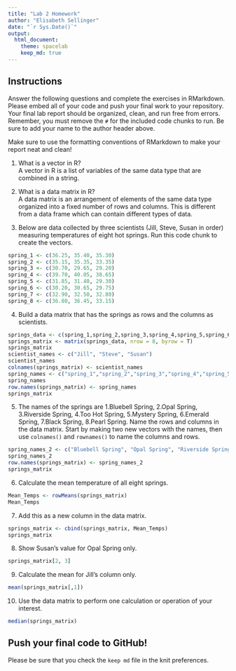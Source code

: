 ```yaml
---
title: "Lab 2 Homework"
author: "Elisabeth Sellinger"
date: "`r Sys.Date()`"
output:
  html_document: 
    theme: spacelab
    keep_md: true
---
```


## Instructions 
Answer the following questions and complete the exercises in RMarkdown. Please embed all of your code and push your final work to your repository. Your final lab report should be organized, clean, and run free from errors. Remember, you must remove the `#` for the included code chunks to run. Be sure to add your name to the author header above.  

Make sure to use the formatting conventions of RMarkdown to make your report neat and clean!  

1. What is a vector in R?  
A vector in R is a list of variables of the same data type that are combined in a string.

2. What is a data matrix in R?  
A data matrix is an arrangement of elements of the same data type organized into a fixed number of rows and columns. This is different from a data frame which can contain different types of data.

3. Below are data collected by three scientists (Jill, Steve, Susan in order) measuring temperatures of eight hot springs. Run this code chunk to create the vectors.  
```r
spring_1 <- c(36.25, 35.40, 35.30)
spring_2 <- c(35.15, 35.35, 33.35)
spring_3 <- c(30.70, 29.65, 29.20)
spring_4 <- c(39.70, 40.05, 38.65)
spring_5 <- c(31.85, 31.40, 29.30)
spring_6 <- c(30.20, 30.65, 29.75)
spring_7 <- c(32.90, 32.50, 32.80)
spring_8 <- c(36.80, 36.45, 33.15)
```

4. Build a data matrix that has the springs as rows and the columns as scientists.  
```r
springs_data <- c(spring_1,spring_2,spring_3,spring_4,spring_5,spring_6,spring_7,spring_8)
springs_matrix <- matrix(springs_data, nrow = 8, byrow = T)
springs_matrix
scientist_names <- c("Jill", "Steve", "Susan")
scientist_names
colnames(springs_matrix) <- scientist_names
spring_names <- c("spring_1","spring_2","spring_3","spring_4","spring_5","spring_6","spring_7","spring_8")
spring_names
row.names(springs_matrix) <- spring_names
springs_matrix
```


5. The names of the springs are 1.Bluebell Spring, 2.Opal Spring, 3.Riverside Spring, 4.Too Hot Spring, 5.Mystery Spring, 6.Emerald Spring, 7.Black Spring, 8.Pearl Spring. Name the rows and columns in the data matrix. Start by making two new vectors with the names, then use `colnames()` and `rownames()` to name the columns and rows.
```r
spring_names_2 <- c("Bluebell Spring", "Opal Spring", "Riverside Spring", "Too Hot Spring", "Mystery Spring", "Emerald Spring", "Black Spring", "Pearl Spring")
spring_names_2
row.names(springs_matrix) <- spring_names_2
springs_matrix
```


6. Calculate the mean temperature of all eight springs.
```r
Mean_Temps <- rowMeans(springs_matrix)
Mean_Temps
```


7. Add this as a new column in the data matrix.  
```r
springs_matrix <- cbind(springs_matrix, Mean_Temps)
springs_matrix
```


8. Show Susan's value for Opal Spring only.
```r
springs_matrix[2, 3]
```


9. Calculate the mean for Jill's column only.  
```r
mean(springs_matrix[,1])
```


10. Use the data matrix to perform one calculation or operation of your interest.
```r
median(springs_matrix)
```

## Push your final code to GitHub!
Please be sure that you check the `keep md` file in the knit preferences.  